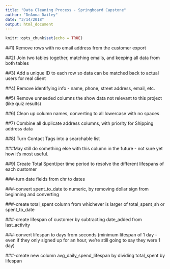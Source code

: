```yaml
---
title: "Data Cleaning Process - Springboard Capstone"
author: "DeAnna Dailey"
date: "3/14/2018"
output: html_document
---
```


```r
knitr::opts_chunk$set(echo = TRUE)
```


##1) Remove rows with no email address from the customer export

##2) Join two tables together, matching emails, and keeping all data from both tables

##3) Add a unique ID to each row so data can be matched back to actual users for real client

##4) Remove identifying info - name, phone, street address, email, etc.

##5) Remove unneeded columns the show data not relevant to this project (like quiz results)

##6) Clean up column names, converting to all lowercase with no spaces

##7) Combine all duplicate address columns, with priority for Shipping address data

##8) Turn Contact Tags into a searchable list 

###May still do something else with this column in the future - not sure yet how it's most useful.

##9) Create Total Spent/per time period to resolve the different lifespans of each customer

###-turn date fields from chr to dates

###-convert spent_to_date to numeric, by removing dollar sign from beginning and converting

###-create total_spent column from whichever is larger of total_spent_sh or spent_to_date

###-create lifespan of customer by subtracting date_added from last_activity

###-convert lifespan to days from seconds (minimum lifespan of 1 day - even if they only signed up for an hour, we're still going to say they were 1 day)

###-create new column avg_daily_spend_lifespan by dividing total_spent by lifespan


